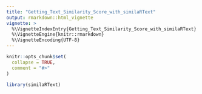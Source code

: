 ```yaml
---
title: "Getting_Text_Similarity_Score_with_similaRText"
output: rmarkdown::html_vignette
vignette: >
  %\VignetteIndexEntry{Getting_Text_Similarity_Score_with_similaRText}
  %\VignetteEngine{knitr::rmarkdown}
  %\VignetteEncoding{UTF-8}
---
```


```r
knitr::opts_chunk$set(
  collapse = TRUE,
  comment = "#>"
)
```

```r
library(similaRText)
```
